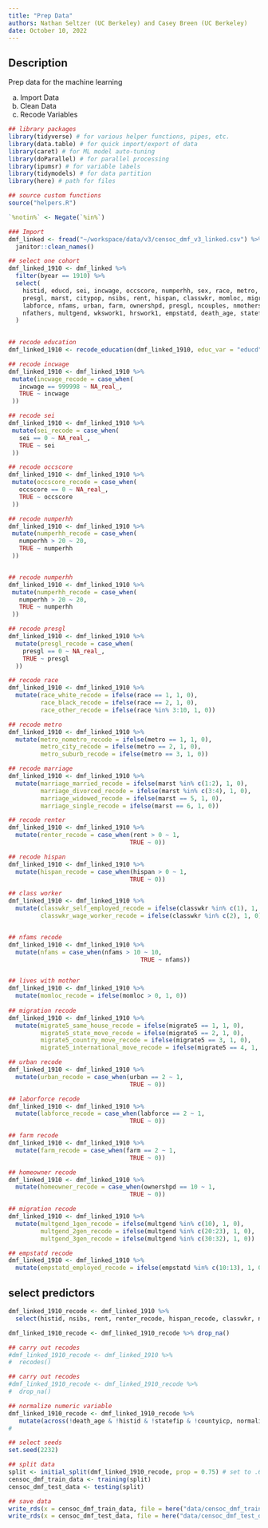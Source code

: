 ```yaml
---
title: "Prep Data"
authors: Nathan Seltzer (UC Berkeley) and Casey Breen (UC Berkeley)
date: October 10, 2022
---
```


## Description

Prep data for the machine learning 

(a) Import Data
(b) Clean Data
(c) Recode Variables 


```r
## library packages
library(tidyverse) # for various helper functions, pipes, etc.
library(data.table) # for quick import/export of data
library(caret) # for ML model auto-tuning
library(doParallel) # for parallel processing
library(ipumsr) # for variable labels
library(tidymodels) # for data partition
library(here) # path for files 

## source custom functions 
source("helpers.R")

`%notin%` <- Negate(`%in%`)

### Import
dmf_linked <- fread("~/workspace/data/v3/censoc_dmf_v3_linked.csv") %>%
  janitor::clean_names()

## select one cohort
dmf_linked_1910 <- dmf_linked %>%
  filter(byear == 1910) %>%
  select(
    histid, educd, sei, incwage, occscore, numperhh, sex, race, metro,
    presgl, marst, citypop, nsibs, rent, hispan, classwkr, momloc, migrate5,
    labforce, nfams, urban, farm, ownershpd, presgl, ncouples, nmothers,
    nfathers, multgend, wkswork1, hrswork1, empstatd, death_age, statefip, countyicp
  )
 
```



```r
## recode education  
dmf_linked_1910 <- recode_education(dmf_linked_1910, educ_var = "educd")

## recode incwage 
dmf_linked_1910 <- dmf_linked_1910 %>% 
 mutate(incwage_recode = case_when(
   incwage == 999998 ~ NA_real_,
   TRUE ~ incwage
 ))

## recode sei  
dmf_linked_1910 <- dmf_linked_1910 %>% 
 mutate(sei_recode = case_when(
   sei == 0 ~ NA_real_,
   TRUE ~ sei
 ))

## recode occscore   
dmf_linked_1910 <- dmf_linked_1910 %>% 
 mutate(occscore_recode = case_when(
   occscore == 0 ~ NA_real_,
   TRUE ~ occscore
 ))

## recode numperhh
dmf_linked_1910 <- dmf_linked_1910 %>% 
 mutate(numperhh_recode = case_when(
   numperhh > 20 ~ 20,
   TRUE ~ numperhh
 ))


## recode numperhh
dmf_linked_1910 <- dmf_linked_1910 %>% 
 mutate(numperhh_recode = case_when(
   numperhh > 20 ~ 20,
   TRUE ~ numperhh
 ))

## recode presgl 
dmf_linked_1910 <- dmf_linked_1910 %>% 
  mutate(presgl_recode = case_when(
    presgl == 0 ~ NA_real_,
    TRUE ~ presgl
  ))

## recode race 
dmf_linked_1910 <- dmf_linked_1910 %>% 
  mutate(race_white_recode = ifelse(race == 1, 1, 0),
         race_black_recode = ifelse(race == 2, 1, 0),
         race_other_recode = ifelse(race %in% 3:10, 1, 0))

## recode metro 
dmf_linked_1910 <- dmf_linked_1910 %>% 
  mutate(metro_nometro_recode = ifelse(metro == 1, 1, 0),
         metro_city_recode = ifelse(metro == 2, 1, 0),
         metro_suburb_recode = ifelse(metro == 3, 1, 0))

## recode marriage 
dmf_linked_1910 <- dmf_linked_1910 %>%  
  mutate(marriage_married_recode = ifelse(marst %in% c(1:2), 1, 0),
         marriage_divorced_recode = ifelse(marst %in% c(3:4), 1, 0),
         marriage_widowed_recode = ifelse(marst == 5, 1, 0),
         marriage_single_recode = ifelse(marst == 6, 1, 0))

## recode renter 
dmf_linked_1910 <- dmf_linked_1910 %>% 
  mutate(renter_recode = case_when(rent > 0 ~ 1,
                                  TRUE ~ 0))

## recode hispan 
dmf_linked_1910 <- dmf_linked_1910 %>% 
  mutate(hispan_recode = case_when(hispan > 0 ~ 1,
                                  TRUE ~ 0))

## class worker 
dmf_linked_1910 <- dmf_linked_1910 %>%  
  mutate(classwkr_self_employed_recode = ifelse(classwkr %in% c(1), 1, 0),
         classwkr_wage_worker_recode = ifelse(classwkr %in% c(2), 1, 0))


## nfams recode 
dmf_linked_1910 <- dmf_linked_1910 %>%  
  mutate(nfams = case_when(nfams > 10 ~ 10,
                                     TRUE ~ nfams))


## lives with mother 
dmf_linked_1910 <- dmf_linked_1910 %>%  
  mutate(momloc_recode = ifelse(momloc > 0, 1, 0))
  
## migration recode 
dmf_linked_1910 <- dmf_linked_1910 %>%  
  mutate(migrate5_same_house_recode = ifelse(migrate5 == 1, 1, 0),
         migrate5_state_move_recode = ifelse(migrate5 == 2, 1, 0),
         migrate5_country_move_recode = ifelse(migrate5 == 3, 1, 0),
         migrate5_international_move_recode = ifelse(migrate5 == 4, 1, 0))

## urban recode 
dmf_linked_1910 <- dmf_linked_1910 %>%  
  mutate(urban_recode = case_when(urban == 2 ~ 1,
                                  TRUE ~ 0))

## laborforce recode 
dmf_linked_1910 <- dmf_linked_1910 %>%  
  mutate(labforce_recode = case_when(labforce == 2 ~ 1,
                                  TRUE ~ 0))

## farm recode 
dmf_linked_1910 <- dmf_linked_1910 %>%  
  mutate(farm_recode = case_when(farm == 2 ~ 1,
                                  TRUE ~ 0))

## homeowner recode 
dmf_linked_1910 <- dmf_linked_1910 %>%  
  mutate(homeowner_recode = case_when(ownershpd == 10 ~ 1,
                                  TRUE ~ 0))

## migration recode 
dmf_linked_1910 <- dmf_linked_1910 %>%  
  mutate(multgend_1gen_recode = ifelse(multgend %in% c(10), 1, 0),
         multgend_2gen_recode = ifelse(multgend %in% c(20:23), 1, 0),
         multgend_3gen_recode = ifelse(multgend %in% c(30:32), 1, 0))

## empstatd recode 
dmf_linked_1910 <- dmf_linked_1910 %>%  
  mutate(empstatd_employed_recode = ifelse(empstatd %in% c(10:13), 1, 0))
```


## select predictors 

```r
dmf_linked_1910_recode <- dmf_linked_1910 %>% 
  select(histid, nsibs, rent, renter_recode, hispan_recode, classwkr, nfams, nmothers, nfathers, ncouples, wkswork1, hrswork1, death_age, educ_yrs, incwage_recode, sei_recode, occscore_recode, numperhh_recode, presgl_recode, race_white_recode, race_black_recode, race_other_recode, metro_nometro_recode, metro_city_recode, metro_suburb_recode, marriage_married_recode, marriage_divorced_recode, marriage_widowed_recode, marriage_single_recode, classwkr_self_employed_recode, classwkr_wage_worker_recode, momloc_recode, migrate5_same_house_recode, migrate5_state_move_recode, migrate5_country_move_recode, migrate5_international_move_recode, urban_recode, labforce_recode, farm_recode, homeowner_recode, multgend_1gen_recode, multgend_2gen_recode, multgend_3gen_recode, empstatd_employed_recode,  statefip, countyicp) 
```


```r
dmf_linked_1910_recode <- dmf_linked_1910_recode %>% drop_na()
```




```r
## carry out recodes
#dmf_linked_1910_recode <- dmf_linked_1910 %>% 
#  recodes()

## carry out recodes
#dmf_linked_1910_recode <- dmf_linked_1910_recode %>% 
#  drop_na()

## normalize numeric variable 
dmf_linked_1910_recode <- dmf_linked_1910_recode %>%
   mutate(across(!death_age & !histid & !statefip & !countyicp, normalize))
#   

## select seeds
set.seed(2232)

## split data
split <- initial_split(dmf_linked_1910_recode, prop = 0.75) # set to .6
censoc_dmf_train_data <- training(split)
censoc_dmf_test_data <- testing(split)
```




```r
## save data
write_rds(x = censoc_dmf_train_data, file = here("data/censoc_dmf_train_data_new.rds"))
write_rds(x = censoc_dmf_test_data, file = here("data/censoc_dmf_test_data_new.rds"))

```
